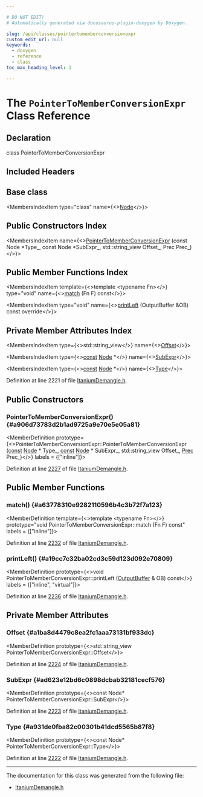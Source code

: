 ```yaml
---

# DO NOT EDIT!
# Automatically generated via docusaurus-plugin-doxygen by Doxygen.

slug: /api/classes/pointertomemberconversionexpr
custom_edit_url: null
keywords:
  - doxygen
  - reference
  - class
toc_max_heading_level: 3

---
```





# The `PointerToMemberConversionExpr` Class Reference

<DoxygenPage pluginConfig={pluginConfig}>



## Declaration

<CodeBlock>class PointerToMemberConversionExpr</CodeBlock>

## Included Headers

<IncludesList>
<IncludesListItem
  filePath="llvm/Demangle/ItaniumDemangle.h"
  permalink="/docs/api/files/include/include/llvm/include/llvm/demangle/itaniumdemangle-h"
  isLocal="true" />
</IncludesList>

## Base class

<MembersIndex>

<MembersIndexItem
  type="class"
  name={<><a href="/docs/api/classes/node">Node</a></>}>
</MembersIndexItem>

</MembersIndex>

## Public Constructors Index

<MembersIndex>

<MembersIndexItem
  name={<><a href="#a906d73783d2b1ad9725a9e70e5e05a81">PointerToMemberConversionExpr</a> (const Node &#42;Type&#95;, const Node &#42;SubExpr&#95;, std::string&#95;view Offset&#95;, Prec Prec&#95;)</>}>
</MembersIndexItem>

</MembersIndex>

## Public Member Functions Index

<MembersIndex>

<MembersIndexItem
  template={<>template &lt;typename Fn&gt;</>}
  type="void"
  name={<><a href="#a63778310e9282110596b4c3b72f7a123">match</a> (Fn F) const</>}>
</MembersIndexItem>

<MembersIndexItem
  type="void"
  name={<><a href="#a19cc7c32ba02cd3c59d123d092e70809">printLeft</a> (OutputBuffer &amp;OB) const override</>}>
</MembersIndexItem>

</MembersIndex>

## Private Member Attributes Index

<MembersIndex>

<MembersIndexItem
  type={<>std::string&#95;view</>}
  name={<><a href="#a1ba8d4479c8ea2fc1aaa73131bf933dc">Offset</a></>}>
</MembersIndexItem>

<MembersIndexItem
  type={<><a href="/docs/api/files/lib/lib/target/lib/target/aarch64/aarch64promoteconstant-cpp/#a90f8350fecae261c25be85d38b451bff">const</a> <a href="/docs/api/classes/node">Node</a> &#42;</>}
  name={<><a href="#ad623e12bd6c0898dcbab32181cecf576">SubExpr</a></>}>
</MembersIndexItem>

<MembersIndexItem
  type={<><a href="/docs/api/files/lib/lib/target/lib/target/aarch64/aarch64promoteconstant-cpp/#a90f8350fecae261c25be85d38b451bff">const</a> <a href="/docs/api/classes/node">Node</a> &#42;</>}
  name={<><a href="#a931de0fba82c00301b41dcd5565b87f8">Type</a></>}>
</MembersIndexItem>

</MembersIndex>


Definition at line 2221 of file <a href="/docs/api/files/include/include/llvm/include/llvm/demangle/itaniumdemangle-h">ItaniumDemangle.h</a>.

<SectionDefinition>

## Public Constructors

### PointerToMemberConversionExpr() {#a906d73783d2b1ad9725a9e70e5e05a81}

<MemberDefinition
  prototype={<>PointerToMemberConversionExpr::PointerToMemberConversionExpr (<a href="/docs/api/files/lib/lib/target/lib/target/aarch64/aarch64promoteconstant-cpp/#a90f8350fecae261c25be85d38b451bff">const</a> <a href="/docs/api/classes/node">Node</a> &#42; Type_, <a href="/docs/api/files/lib/lib/target/lib/target/aarch64/aarch64promoteconstant-cpp/#a90f8350fecae261c25be85d38b451bff">const</a> <a href="/docs/api/classes/node">Node</a> &#42; SubExpr_, std::string&#95;view Offset_, <a href="/docs/api/classes/node/#aa85c347c913d5d69761682997e60220b">Prec</a> Prec_)</>}
  labels = {["inline"]}>

Definition at line <a href="/docs/api/files/include/include/llvm/include/llvm/demangle/itaniumdemangle-h/#l02227">2227</a> of file <a href="/docs/api/files/include/include/llvm/include/llvm/demangle/itaniumdemangle-h">ItaniumDemangle.h</a>.
</MemberDefinition>

</SectionDefinition>

<SectionDefinition>

## Public Member Functions

### match() {#a63778310e9282110596b4c3b72f7a123}

<MemberDefinition
  template={<>template &lt;typename Fn&gt;</>}
  prototype="void PointerToMemberConversionExpr::match (Fn F) const"
  labels = {["inline"]}>

Definition at line <a href="/docs/api/files/include/include/llvm/include/llvm/demangle/itaniumdemangle-h/#l02232">2232</a> of file <a href="/docs/api/files/include/include/llvm/include/llvm/demangle/itaniumdemangle-h">ItaniumDemangle.h</a>.
</MemberDefinition>

### printLeft() {#a19cc7c32ba02cd3c59d123d092e70809}

<MemberDefinition
  prototype={<>void PointerToMemberConversionExpr::printLeft (<a href="/docs/api/classes/outputbuffer">OutputBuffer</a> &amp; OB) const</>}
  labels = {["inline", "virtual"]}>

Definition at line <a href="/docs/api/files/include/include/llvm/include/llvm/demangle/itaniumdemangle-h/#l02236">2236</a> of file <a href="/docs/api/files/include/include/llvm/include/llvm/demangle/itaniumdemangle-h">ItaniumDemangle.h</a>.
</MemberDefinition>

</SectionDefinition>

<SectionDefinition>

## Private Member Attributes

### Offset {#a1ba8d4479c8ea2fc1aaa73131bf933dc}

<MemberDefinition
  prototype={<>std::string&#95;view PointerToMemberConversionExpr::Offset</>}>

Definition at line <a href="/docs/api/files/include/include/llvm/include/llvm/demangle/itaniumdemangle-h/#l02224">2224</a> of file <a href="/docs/api/files/include/include/llvm/include/llvm/demangle/itaniumdemangle-h">ItaniumDemangle.h</a>.
</MemberDefinition>

### SubExpr {#ad623e12bd6c0898dcbab32181cecf576}

<MemberDefinition
  prototype={<>const Node&#42; PointerToMemberConversionExpr::SubExpr</>}>

Definition at line <a href="/docs/api/files/include/include/llvm/include/llvm/demangle/itaniumdemangle-h/#l02223">2223</a> of file <a href="/docs/api/files/include/include/llvm/include/llvm/demangle/itaniumdemangle-h">ItaniumDemangle.h</a>.
</MemberDefinition>

### Type {#a931de0fba82c00301b41dcd5565b87f8}

<MemberDefinition
  prototype={<>const Node&#42; PointerToMemberConversionExpr::Type</>}>

Definition at line <a href="/docs/api/files/include/include/llvm/include/llvm/demangle/itaniumdemangle-h/#l02222">2222</a> of file <a href="/docs/api/files/include/include/llvm/include/llvm/demangle/itaniumdemangle-h">ItaniumDemangle.h</a>.
</MemberDefinition>

</SectionDefinition>

<hr/>

The documentation for this class was generated from the following file:

<ul>
<li><a href="/docs/api/files/include/include/llvm/include/llvm/demangle/itaniumdemangle-h">ItaniumDemangle.h</a></li>
</ul>

</DoxygenPage>
